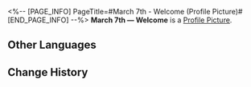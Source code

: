 <%-- [PAGE_INFO]
PageTitle=#March 7th - Welcome (Profile Picture)#
[END_PAGE_INFO] --%>
{{Item Infobox
|title       = March 7th &mdash; Welcome
|id          = 200101
|image       = Profile Picture March 7th &mdash; Welcome.png{{subst:void|<!--$UPLOAD:<<SpriteOutput/ItemFigures/AvatarHead/IconHeadS1_1001.png>-<Profile Picture March 7th &mdash; Welcome.png>-<Item Icons>>-->}}
|type        = Profile Picture
|invCategory = 
|rarity      = 5
|effect      = 
|description = March 7th, participant of the Express Crew Newbie Welcome Party.
|source1     = Avatar reward obtained from unlocking [[Nameless Honor]]
}}
{{Description|''"The best donuts around are all for you!"''}}
'''March 7th &mdash; Welcome''' is a [[Profile Picture]].

==Other Languages==
{{Other Languages
|en   = March 7th &mdash; Welcome
|zhs  = 三月七•迎新
|zht  = 三月七•迎新
|ja   = 三月なのか・歓迎
|ko   = Mar. 7th•환영
|es   = Bienvenida de Siete de Marzo
|fr   = March&nbsp;7th :
Bienvenue
|ru   = Март 7: Добро пожаловать
|th   = March 7th - ต้อนรับ
|vi   = March 7th - Chào Đón
|de   = 7. März&nbsp;– Willkommen
|id   = March 7th - Selamat Datang
|pt   = 7 de Março – Boas-vindas
}}

==Change History==
{{Change History|1.0}}